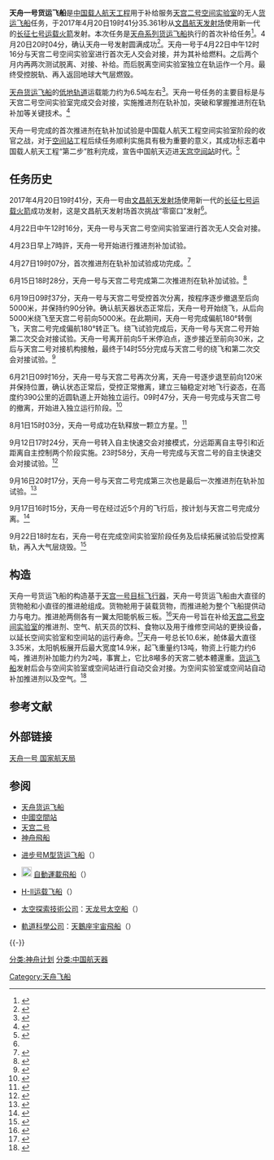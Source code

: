 {{UTC+8}}
{{Infobox spaceflight
| name         = 天舟一号货运飞船
| image            =File:Tianzhou Rendering.png  
| image_caption    =天舟号货运飞船模拟图 
| image_alt        = 
| image_size       =
| operator    = {{flagicon|PRC}} [[中国载人航天工程办公室|中国载人航天工程办公室]]
| mission_duration= {{time interval|2017-04-20 11:41:35|2017-09-22 10:00|show=dh}}
| orbits_completed = 
| mission_type = 货物补给、推进剂在轨补加试验
| spacecraft   = [[天舟货运飞船|天舟货运飞船]]
| spacecraft_type   = [[货运飞船|货运飞船]]
| launch_mass = {{cvt|13000|kg|lb}}
| launch_site = [[中国文昌航天发射场|中国文昌航天发射场]]
| launch_rocket = [[长征七号运载火箭|长征七号运载火箭]]
| launch_date  = 2017年4月20日19时41分35.361秒
| disposal_type = 受控离轨
| deactivated = 
| decay_date = 2017年9月22日18时<ref>{{cite web |title=天舟一号受控离轨 |url=http://www.cmse.gov.cn/art/2017/9/22/art_18_31899.html |website=中国载人航天工程官方网站 |accessdate=2021-07-15 |date=2017-09-22 |archive-date=2021-07-15 |archive-url=https://web.archive.org/web/20210715162534/http://www.cmse.gov.cn/art/2017/9/22/art_18_31899.html |dead-url=no }}</ref>
| landing_date = 
| landing_site = 
| crew_size    = 
| crew_members = 
| crew_EVAs = 
| crew_EVA_duration = 
| crew_photo            =
| crew_photo_alt        = 
| crew_photo_caption    = 
| docking               = 
 {{Infobox spaceflight/Dock
   | docking_target     = [[天宫二号空间实验室|天宫二号空间实验室]]
   | docking_type       = 自动交会对接
   | docking_date       = 2017年4月22日12时23分<ref>{{cite web |title=天舟一号与天宫二号顺利完成自动交会对接 |url=http://www.cmse.gov.cn/ztbd/xwzt/kjsysfxrw/rwdt/201704/t20170422_39721.html |website=中国载人航天工程官方网站 |accessdate=2021-07-13 |archiveurl=https://web.archive.org/web/20210713044537/http://www.cmse.gov.cn/ztbd/xwzt/kjsysfxrw/rwdt/201704/t20170422_39721.html |archivedate=2021-07-13 |date=2017-04-22 |dead-url=no }}</ref>
   | undocking_date     = 2017年6月19日09时37分<ref name="second_docking">{{cite web |title=天舟一号完成绕飞和第二次交会对接试验 |url=http://www.cmse.gov.cn/ztbd/xwzt/kjsysfxrw/rwdt/201706/t20170619_39726.html |website=中国载人航天工程官方网站 |accessdate=2021-07-15 |archiveurl=https://web.archive.org/web/20210715064745/http://www.cmse.gov.cn/ztbd/xwzt/kjsysfxrw/rwdt/201706/t20170619_39726.html |archivedate=2021-07-15 |date=2017-06-19 |dead-url=no }}</ref>
   | time_docked        = {{time interval|2017-04-22 04:23|2017-06-19 01:37|show=dhm}}
 }}
 {{Infobox spaceflight/Dock
   | docking_target     = [[天宫二号空间实验室|天宫二号空间实验室]]再次
   | docking_type       = 自动交会对接
   | docking_date       = 2017年6月19日14时55分<ref name="second_docking"/>
   | undocking_date     = 2017年6月21日09时16分
   | time_docked        = {{time interval|2017-06-19 06:55|2017-06-21 01:16|show=dhm}}
 }}
 {{Infobox spaceflight/Dock
   | docking_target     = [[天宫二号空间实验室|天宫二号空间实验室]]第三次
   | docking_type       = 自动交会对接
   | docking_date       = 2017年9月12日23时58分
   | undocking_date     = 2017年9月17日16时15分<ref>{{cite web |title=天舟一号与天宫二号分离，继续开展拓展应用和相关试验 |url=http://www.cmse.gov.cn/art/2017/9/17/art_18_31897.html |website=中国载人航天工程官方网站 |accessdate=2021-07-15 |date=2017-09-17 |archive-date=2021-07-16 |archive-url=https://web.archive.org/web/20210716031847/http://www.cmse.gov.cn/art/2017/9/17/art_18_31897.html |dead-url=no }}</ref>
   | time_docked        = {{time interval|2017-09-12 15:58|2017-09-17 08:15|show=dhm}}
 }}
| orbit_reference   = [[地心|地心]]
| orbit_regime     = [[低地球轨道|低地球轨道]]
| orbit_periapsis  = 
| orbit_apoapsis   = 
| orbit_inclination = 
| orbit_period = 
| programme    = [[中国载人航天工程|中国载人航天工程]]
| previous_mission   = [[神舟十一号|神舟十一号]]
| next_mission = [[长征五号B首飞|长征五号B首飞]]
| insignia = 
| insignia_caption = 
|programme2=[[天舟飞船|天舟飞船]]|next_mission2=[[天舟二号|天舟二号]]}}

'''天舟一号货运飞船'''是[[中国载人航天工程|中国载人航天工程]]用于补给服务[[天宫二号|天宫二号空间实验室]]的无人[[货运飞船|货运飞船]]任务，于2017年4月20日19时41分35.361秒从[[文昌航天发射场|文昌航天发射场]]使用新一代的[[长征七号运载火箭|长征七号运载火箭]]发射。本次任务是[[天舟货运飞船|天舟系列货运飞船]]执行的首次补给任务<ref>{{cite web|url=http://news.ifeng.com/a/20170419/50967154_0.shtml|title=快讯！天舟一号将于4月20日19时41分发射|publisher=凤凰新闻|date=2017-04-19|accessdate=2017-04-19|archive-date=2017-04-19|archive-url=https://web.archive.org/web/20170419120427/http://news.ifeng.com/a/20170419/50967154_0.shtml|dead-url=no}}</ref>。4月20日20时04分，确认天舟一号发射圆满成功<ref>{{cite news|title=天舟一号货运飞船发射取得圆满成功|url=http://news.cnr.cn/zt2017/qhtz/zbkx/20170420/t20170420_523718200.shtml|accessdate=2017-04-20|agency=央广网|publisher=CNR|date=2017-04-20|archive-date=2017-04-20|archive-url=https://web.archive.org/web/20170420235835/http://news.cnr.cn/zt2017/qhtz/zbkx/20170420/t20170420_523718200.shtml|dead-url=no}}</ref>。天舟一号于4月22日中午12时16分与天宫二号空间实验室进行首次无人交会对接，并为其补给燃料。之后两个月内再两次测试脱离、对接、补给。而后脱离空间实验室独立在轨运作一个月。最终受控脱轨、再入返回地球大气层燃毁。

[[天舟货运飞船|天舟货运飞船]]的[[低地轨道|低地轨道]]运载能力约为6.5吨左右<ref>{{cite journal |title=我国空间站总体构想 |author=[[周建平|周建平]]|journal=《载人航天》|publisher=中国载人航天工程办公室|volume=第19卷|issue=第二期|pages=第6、7、9页|language=zh-cn|date=2013年3月}}</ref>。天舟一号任务的主要目标是与天宫二号空间实验室完成交会对接，实施推进剂在轨补加，突破和掌握推进剂在轨补加等关键技术。<ref name=CAST>{{cite web |title=天舟一号首飞掀开中国载人航天发展新一页 |url=https://www.cast.cn/news/5760 |website=中国空间技术研究院 |accessdate=2021-09-13 |date=2017-04-21 |archive-date=2021-09-14 |archive-url=https://web.archive.org/web/20210914015351/https://www.cast.cn/news/5760 }}</ref>

天舟一号完成的首次推进剂在轨补加试验是中国载人航天工程空间实验室阶段的收官之战，对于[[空间站|空间站]]工程后续任务顺利实施具有极为重要的意义，其成功标志着中国载人航天工程“第二步”胜利完成，宣告中国航天迈进[[天宫空间站|天宫空间站]]时代。<ref>{{cite news|url=http://news.wenweipo.com/2017/04/27/IN1704270035.htm|title=天舟一號與天宮二號成功完成首次「太空加油」|publisher=[[香港文匯報|香港文匯報]]|date=2017年4月27日|language=zh-hant|accessdate=2017年4月28日|archive-date=2017年4月28日|archive-url=https://web.archive.org/web/20170428142840/http://news.wenweipo.com/2017/04/27/IN1704270035.htm|dead-url=no}}</ref>

== 任务历史 ==
2017年4月20日19时41分，天舟一号由[[文昌航天发射场|文昌航天发射场]]使用新一代的[[长征七号运载火箭|长征七号运载火箭]]成功发射，这是文昌航天发射场首次挑战“零窗口”发射<ref name=CAST/>。

4月22日中午12时16分，天舟一号与天宫二号空间实验室进行首次无人交会对接。

4月23日早上7時許，天舟一号开始进行推进剂补加试验。

4月27日19时07分，首次推进剂在轨补加试验成功完成。<ref>{{cite web |title=我国成功突破和掌握推进剂在轨补加关键技术 |url=http://www.cmse.gov.cn/ztbd/xwzt/kjsysfxrw/rwdt/201704/t20170428_39723.html |website=中国载人航天工程官方网站 |accessdate=2021-07-13 |archiveurl=https://web.archive.org/web/20210713045702/http://www.cmse.gov.cn/ztbd/xwzt/kjsysfxrw/rwdt/201704/t20170428_39723.html |archivedate=2021-07-13 |date=2017-04-28 |dead-url=no }}</ref>

6月15日18时28分，天舟一号与天宫二号完成第二次推进剂在轨补加试验。<ref>{{cite news|url=http://www.xinhuanet.com/politics/2017-06/15/c_1121151220.htm|title=天舟一号顺利完成第二次推进剂补加试验|publisher=新华网|date=2017-06-15|language=zh-hans|accessdate=2018-12-23|archive-date=2018-12-24|archive-url=https://web.archive.org/web/20181224023800/http://www.xinhuanet.com/politics/2017-06/15/c_1121151220.htm|dead-url=no}}</ref>

6月19日09时37分，天舟一号与天宫二号受控首次分离，按程序逐步撤退至后向5000米，并保持约90分钟。确认航天器状态正常后，天舟一号开始绕飞，从后向5000米绕飞至天宫二号前向5000米。在此期间，天舟一号完成偏航180°转倒飞，天宫二号完成偏航180°转正飞。绕飞试验完成后，天舟一号与天宫二号开始第二次交会对接试验。天舟一号离开前向5千米停泊点，逐步接近至前向30米，之后与天宫二号对接机构接触，最终于14时55分完成与天宫二号的绕飞和第二次交会对接试验。<ref>{{cite news|url=http://www.xinhuanet.com/politics/2017-06/19/c_1121170517.htm|title=天舟一号完成绕飞和第二次交会对接试验|publisher=新华网|date=2017-06-19|language=zh-hans|accessdate=2018-12-23|archive-date=2018-12-24|archive-url=https://web.archive.org/web/20181224023824/http://www.xinhuanet.com/politics/2017-06/19/c_1121170517.htm|dead-url=no}}</ref>

6月21日09时16分，天舟一号与天宫二号再次分离，天舟一号逐步退至前向120米并保持位置，确认状态正常后，受控正常撤离，建立三轴稳定对地飞行姿态，在高度约390公里的近圆轨道上开始独立运行。09时47分，天舟一号完成与天宫二号的撤离，开始进入独立运行阶段。<ref>{{cite news|url=http://www.81.cn/jwgz/2017-06/21/content_7647059.htm|title=天舟一号撤离天宫二号进入独立运行阶段|publisher=中国军网|date=2017-06-21|language=zh-hans|accessdate=2018-12-23|archive-date=2018-12-24|archive-url=https://web.archive.org/web/20181224023735/http://www.81.cn/jwgz/2017-06/21/content_7647059.htm|dead-url=no}}</ref>

8月1日15时03分，天舟一号成功在轨释放一颗立方星。<ref>{{cite news|url=http://www.xinhuanet.com/politics/2017-08/02/c_1121421476.htm|title=天舟一号成功释放立方星|publisher=新华网|date=2017-08-02|language=zh-hans|accessdate=2018-12-23|archive-date=2018-12-24|archive-url=https://web.archive.org/web/20181224023748/http://www.xinhuanet.com/politics/2017-08/02/c_1121421476.htm|dead-url=no}}</ref>

9月12日17时24分，天舟一号转入自主快速交会对接模式，分远距离自主导引和近距离自主控制两个阶段实施。23时58分，天舟一号完成与天宫二号的自主快速交会对接试验。<ref>{{cite news|url=http://www.xinhuanet.com/2017-09/13/c_129702668.htm|title=天舟一号完成自主快速交会对接试验|publisher=新华网|date=2017-09-13|language=zh-hans|accessdate=2018-12-23|archive-date=2018-12-24|archive-url=https://web.archive.org/web/20181224023822/http://www.xinhuanet.com/2017-09/13/c_129702668.htm|dead-url=no}}</ref>

9月16日20时17分，天舟一号与天宫二号完成第三次也是最后一次推进剂在轨补加试验。<ref>{{cite news|url=http://www.xinhuanet.com/tech/2017-09/16/c_1121675035.htm|title=天舟一号顺利完成第三次推进剂补加试验|publisher=新华网|date=2017-09-16|language=zh-hans|accessdate=2018-12-23|archive-date=2018-12-24|archive-url=https://web.archive.org/web/20181224023802/http://www.xinhuanet.com/tech/2017-09/16/c_1121675035.htm|dead-url=no}}</ref>

9月17日16时15分，天舟一号在经过近5个月的飞行后，按计划与天宫二号完成分离。<ref>{{cite news|url=http://news.xinhuanet.com/politics/2017-09/18/c_129706110.htm|title=天舟一号与天宫二号分离|publisher=新华网|date=2017-09-18|language=zh-hans|accessdate=2018-12-23|archive-date=2018-01-14|archive-url=https://web.archive.org/web/20180114125057/http://news.xinhuanet.com/politics/2017-09/18/c_129706110.htm|dead-url=no}}</ref>

9月22日18时左右，天舟一号在完成空间实验室阶段任务及后续拓展试验后受控离轨，再入大气层烧毁。<ref>{{cite news|url=http://www.xinhuanet.com/politics/2017-09/22/c_1121710054.htm|title=我国首艘货运飞船受控离轨进入大气层烧毁|publisher=新华网|date=2017-09-22|language=zh-hans|accessdate=2018-12-23|archive-date=2018-12-24|archive-url=https://web.archive.org/web/20181224023806/http://www.xinhuanet.com/politics/2017-09/22/c_1121710054.htm|dead-url=no}}</ref>

== 构造 ==
天舟一号货运飞船的构造基于[[天宫一号|天宫一号目标飞行器]]，天舟一号货运飞船由大直径的货物舱和小直径的推进舱组成。货物舱用于装载货物，而推进舱为整个飞船提供动力与电力。推进舱两侧各有一翼太阳能帆板三板。<ref>{{Cite web|url=http://www.chinanews.com/mil/2014/11-13/6771828.shtml|title=中国将于2017年完成载人航天工程第二步|accessdate=2015-01-22|archive-date=2014-11-15|archive-url=https://web.archive.org/web/20141115094250/http://www.chinanews.com/mil/2014/11-13/6771828.shtml|dead-url=no}}</ref>天舟一号旨在补给[[天宫二号|天宫二号空间实验室]]的推进剂、空气、航天员的饮料、食物以及用于维修空间站的更换设备，以延长空间实验室和空间站的运行寿命。<ref>{{Cite web|url=http://www.cmse.gov.cn/cmssname/show.php?itemid=9|title=中国货运飞船简介|publisher=中国载人航天工程网|date=2011-04-23|accessdate=2013-06-23|language=zh-cn|archive-date=2012-05-20|archive-url=https://web.archive.org/web/20120520194121/http://www.cmse.gov.cn/cmssname/show.php?itemid=9|dead-url=yes}}</ref>天舟一号总长10.6米，舱体最大直径3.35米，太阳帆板展开后最大宽度14.9米，起飞重量约13吨，物资上行能力约6吨，推进剂补加能力约为2吨，事實上，它比8噸多的天宮二號本體還重。[[貨運飛船|货运飞船]]发射后会与空间实验室或空间站进行自动交会对接。为空间实验室或空间站自动补加推进剂以及空气。<ref>{{Cite web|url=http://www.tibet.cn/news/china/1487037353960.shtml|title=天舟一号运抵文昌或4月中下旬升空|date=2017-02-14|publisher=北京青年报|accessdate=2017-04-21|archive-date=2017-04-21|archive-url=https://web.archive.org/web/20170421194941/http://www.tibet.cn/news/china/1487037353960.shtml|dead-url=no}}</ref>

== 参考文献 ==
{{Reflist|30em}}

== 外部链接 ==
[http://www.cnsa.gov.cn/n6758824/n6759008/n6759014/c6794316/content.html 天舟一号 国家航天局] {{Wayback|url=http://www.cnsa.gov.cn/n6758824/n6759008/n6759014/c6794316/content.html|date=20210922041432}}

== 参阅 ==
* [[天舟货运飞船|天舟货运飞船]]
* [[中國空間站|中國空間站]]
* [[天宫二号|天宫二号]]
* [[神舟飛船|神舟飛船]]
* {{Flagicon|俄罗斯}} [[進步號太空船|进步号M型货运飞船]]（{{Lang|ru|Прогресс-М}}）
* [[File:Not_the_esa_logo.png|20px]] [[自動運載飛船|自動運載飛船]]（{{Lang|en|ATV}}）
* {{Flagicon|日本}} [[H-II运载飞船|H-II运载飞船]]（{{Lang|en|HTV}}）
* {{Flagicon|美国}} [[SpaceX|太空探索技術公司]]：[[天龙号太空船|天龙号太空船]]（{{Lang|en|Dragon}}）
* {{Flagicon|美国}}  [[軌道科學公司|軌道科學公司]]：[[天鵝座宇宙飛船|天鵝座宇宙飛船]]（{{Lang|en|Cygnus}}）

{{-}}{{天舟}}{{中国载人航天工程|before=[[神舟十一号|神舟十一号]]|after=[[长征五号B首飞|长征五号B首飞]]}}
{{中华人民共和国航天}}

{{DEFAULTSORT:Z}}
[[分类:神舟计划|分类:神舟计划]]
[[分类:中国航天器|分类:中国航天器]]
[[Category:天舟飞船|Category:天舟飞船]]